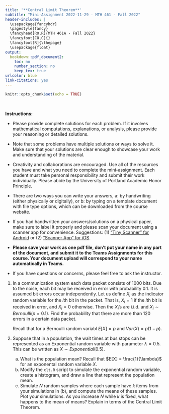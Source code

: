 ---
title: '**Central Limit Theorem**'
subtitle: "Mini-Assignment 2022-11-29 - MTH 461 - Fall 2022"
header-includes: |
  \usepackage{fancyhdr}
  \pagestyle{fancy}
  \fancyhead[RO,R]{MTH 461A - Fall 2022}
  \fancyfoot[CO,C]{}
  \fancyfoot[R]{\thepage}
  \usepackage{float}
output:
  bookdown::pdf_document2:
    toc: no
    number_section: no
    keep_tex: true
urlcolor: blue
link-citations: yes
---

```{r setup, include=FALSE}
knitr::opts_chunk$set(echo = TRUE)
```

\

**Instructions:**
 
 * Please provide complete solutions for each problem. If it involves mathematical computations, explanations, or analysis, please provide your reasoning or detailed solutions.
 
 * Note that some problems have multiple solutions or ways to solve it. Make sure that your solutions are clear enough to showcase your work and understanding of the material.
 
 * Creativity and collaborations are encouraged. Use all of the resources you have and what you need to complete the mini-assignment. Each student must take personal responsibility and submit their work individually. Please abide by the University of Portland Academic Honor Principle.
 
 * There are two ways you can write your answers, a: by handwriting (either physically or digitally), or b: by typing on a template document with file type options, which can be downloaded from the course website.
 
 * If you had handwritten your answers/solutions on a physical paper, make sure to label it properly and please scan your document using a scanner app for convenience. Suggestions: (1) ["Tiny Scanner" for Android](https://play.google.com/store/apps/details?id=com.appxy.tinyscanner&hl=en_US&gl=US){target="_blank"} or (2) ["Scanner App" for iOS](https://apps.apple.com/us/app/scanner-app-scan-pdf-document/id595563753){target="_blank"}.
 
 * **Please save your work as one pdf file, don't put your name in any part of the document, and submit it to the Teams Assignments for this course. Your document upload will correspond to your name automatically in Teams.**
 
 * If you have questions or concerns, please feel free to ask the instructor.

\newpage
  
1. In a communication system each data packet consists of $1000$ bits. Due to the noise, each bit may be received in error with probability $0.1$. It is assumed bit errors occur independently. Let us define $X_i$ as the indicator random variable for the $i$th bit in the packet. That is, $X_i=1$ if the $i$th bit is received in error, and $X_i=0$ otherwise. Then the $X_i$'s are i.i.d. and $X_i \sim Bernoulli(p=0.1)$. Find the probability that there are more than $120$ errors in a certain data packet. 

    Recall that for a Bernoulli random variabl $E[X] = p$ and $Var(X)=p(1-p)$.

2. Suppose that in a population, the wait times at bus stops can be represented as an Exponential random variable with parameter $\lambda = 0.5$. This can be written as $X \sim Exponential(0.5)$.

    a. What is the population mean? Recall that $E[X] = \frac{1}{\lambda}$ for an exponental random variable $X$.
    b. Modify the `clt.R` script to simulate the exponential random variable, create a histogram, and draw a line that represent the population mean.
    c. Simulate $N$ random samples where each sample have $k$ items from your simulations in (b), and compute the means of these samples. Plot your simulations. As you increase $N$ while $k$ is fixed, what happens to the mean of means? Explain in terms of the Central Limit Theorem.
